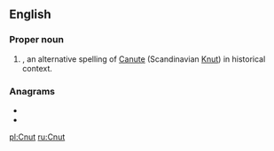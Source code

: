 ==English==

===Proper noun===
{{en-proper noun}}

# {{given name|male|from=Germanic languages}}, an alternative spelling of [[Canute]] (Scandinavian [[Knut]]) in historical context.

===Anagrams===
* {{l|en|cunt}}
* {{l|en|unct}}

[[pl:Cnut]]
[[ru:Cnut]]